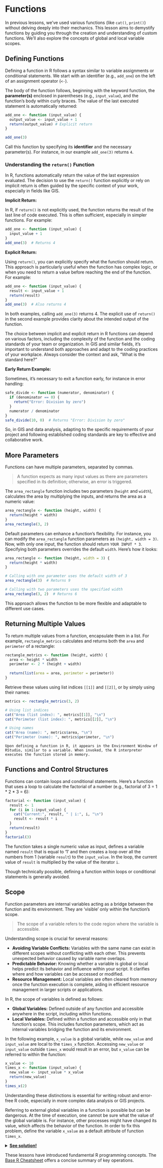 # Functions

::: {.rmdtip}
In previous lessons, we've used various functions (like `cat()`, `print()`) without delving deeply into their mechanics. This lesson aims to demystify functions by guiding you through the creation and understanding of custom functions. We'll also explore the concepts of global and local variable scopes.
:::

## Defining Functions

Defining a function in R follows a syntax similar to variable assignments or conditional statements. We start with an identifier (e.g., `add_one`) on the left of an assignment operator (`<-`). 

The body of the function follows, beginning with the keyword function, the **parameter(s)** enclosed in parentheses (e.g., `input_value`), and the function's body within curly braces. The value of the last executed statement is automatically returned:

```r
add_one <- function (input_value) {
  output_value <- input_value + 1
  return(output_value) # Explicit return
}
```

```r
add_one(3)
```

Call this function by specifying its **identifier** and the necessary parameter(s). For instance, in our example `add_one(3)` returns `4`.

### Understanding the `return()` Function

In R, functions automatically return the value of the last expression evaluated. The decision to use the `return()` function explicitly or rely on implicit return is often guided by the specific context of your work, especially in fields like GIS.

**Implicit Return:**

In R, if `return()` is not explicitly used, the function returns the result of the last line of code executed. This is often sufficient, especially in simpler functions. For example:

```r
add_one <- function (input_value) {
  input_value + 1
}
add_one(3)  # Returns 4
```

**Explicit Return:**

Using `return()`, you can explicitly specify what the function should return. This approach is particularly useful when the function has complex logic, or when you need to return a value before reaching the end of the function. For example:

```r
add_one <- function (input_value) {
  result <- input_value + 1
  return(result)
}
add_one(3)  # Also returns 4

```

In both examples, calling `add_one(3)` returns 4. The explicit use of `return()` in the second example provides clarity about the intended output of the function.

::: {.rmdtip}

The choice between implicit and explicit return in R functions can depend on various factors, including the complexity of the function and the coding standards of your team or organization. In GIS and similar fields, it's important to understand both approaches and adapt to the coding practices of your workplace. Always consider the context and ask, "What is the standard here?" 

:::


<!-- Note from 01.03 for next Review: It might be good, to explain it more througly, see Discussion Forum - Jens about explicit vs. implicit and my answer: https://elearn.unigis.at/mod/forum/discuss.php?d=9284 -->


**Early Return Example:**

Sometimes, it's necessary to exit a function early, for instance in error handling:

```r
safe_divide <- function (numerator, denominator) {
  if (denominator == 0) {
    return("Error: Division by zero")
  }
  numerator / denominator
}
safe_divide(10, 0)  # Returns "Error: Division by zero"
```
So, in GIS and data analysis, adapting to the specific requirements of your project and following established coding standards are key to effective and collaborative work.

## More Parameters

Functions can have multiple parameters, separated by commas.

> A function expects as many input values as there are parameters specified in its definition; otherwise, an error is triggered.

The `area_rectangle` function includes two parameters (`height` and `width`), calculates the area by multiplying the inputs, and returns the area as a numeric value:

```r
area_rectangle <- function (height, width) {
  return(height * width)
}
area_rectangle(3, 2)
```

::: {.rmdtip}

Default parameters can enhance a function's flexibility. For instance, you can modify the `area_rectangle` function parameters as `(height, width = 3)`. Now, with only one input, the function should return `YOUR INPUT * 3`. Specifying both parameters overrides the default `width`. Here's how it looks:

:::

```r
area_rectangle <- function (height, width = 3) {
  return(height * width)
}

# Calling with one parameter uses the default width of 3
area_rectangle(3)  # Returns 9

# Calling with two parameters uses the specified width
area_rectangle(3, 2)  # Returns 6

```
This approach allows the function to be more flexible and adaptable to different use cases.

## Returning Multiple Values

To return multiple values from a function, encapsulate them in a list. For example, `rectangle_metrics` calculates and returns both the `area` and `perimeter` of a rectangle:

```r
rectangle_metrics <- function (height, width) {
  area <- height * width
  perimeter <- 2 * (height + width)
  
  return(list(area = area, perimeter = perimeter))
}

```

Retrieve these values using list indices `[[1]]` and `[[2]]`, or by simply using their names:

```r

metrics <- rectangle_metrics(3, 2)

# Using list indices
cat("Area (list index): ", metrics[[1]], "\n")
cat("Perimeter (list index): ", metrics[[2]], "\n")

# Using names
cat("Area (name): ", metrics$area, "\n")
cat("Perimeter (name): ", metrics$perimeter, "\n")
```

```block2
Upon defining a function in R, it appears in the Environment Window of RStudio, similar to a variable. When invoked, the R interpreter executes the function stored in memory.
```

## Functions and Control Structures

Functions can contain loops and conditional statements. Here's a function that uses a loop to calculate the factorial of a number (e.g., factorial of 3 = 1 * 2 * 3 = 6):

```r
factorial <- function (input_value) {
  result <- 1
  for (i in 1:input_value) {
    cat("Current:", result, " | i:", i, "\n")
    result <- result * i
  }
  return(result)
}
factorial(3)
```

The function takes a single numeric value as input, defines a variable named `result` that is equal to '1' and then creates a loop over all the numbers from 1 (variable `result`) to the `input_value`. In the loop, the current value of `result` is multiplied by the value of the iterator `i`.


::: {.rmdtip}
Though technically possible, defining a function within loops or conditional statements is generally avoided.
:::

## Scope

Function parameters are internal variables acting as a bridge between the function and its environment. They are 'visible' only within the function's scope.

> The scope of a variable refers to the code region where the variable is accessible.

Understanding scope is crucial for several reasons:

- **Avoiding Variable Conflicts:** Variables with the same name can exist in different scopes without conflicting with each other. This prevents unexpected behavior caused by variable name overlaps.
- **Predictable Behavior:** Knowing whether a variable is global or local helps predict its behavior and influence within your script. It clarifies where and how variables can be accessed or modified.
- **Resource Management:** Local variables are often cleared from memory once the function execution is complete, aiding in efficient resource management in larger scripts or applications.

In R, the scope of variables is defined as follows:

- **Global Variables:** Defined outside of any function and accessible anywhere in the script, including within functions.
- **Local Variables:** Defined within a function and accessible only in that function's scope. This includes function parameters, which act as internal variables bridging the function and its environment.

In the following example, `x_value` is a global variable, while `new_value` and `input_value` are local to the `times_x` function. Accessing `new_value` or `input_value` outside `times_x` would result in an error, but `x_value` can be referred to within the function:

```r
x_value <- 10
times_x <- function (input_value) {
  new_value <- input_value * x_value
  return(new_value)
}
times_x(2)
```

Understanding these distinctions is essential for writing robust and error-free R code, especially in more complex data analysis or GIS projects.

::: {.rmdexercise}
Referring to external global variables in a function is possible but can be dangerous. At the time of execution, one cannot be sure what the value of the global variable is. For instance, other processes might have changed its value, which affects the behavior of the function. In order to fix this problem, define the variable `x_value` as a default attribute of function `times_x`. 

<details closed>
<summary><ins>**See solution!**</ins></summary>
<p><i><font color="grey">

times_x <- function (input_value, x_value = 10) {
  return(input_value * x_value)
}
    
</font></i>
</p>
</details> 

:::

::: {.rmdtip}

These lessons have introduced fundamental R programming concepts. The [Base R Cheatsheet](https://github.com/rstudio/cheatsheets/blob/main/base-r.pdf){target="_blank"} offers a concise summary of key operations.

:::
